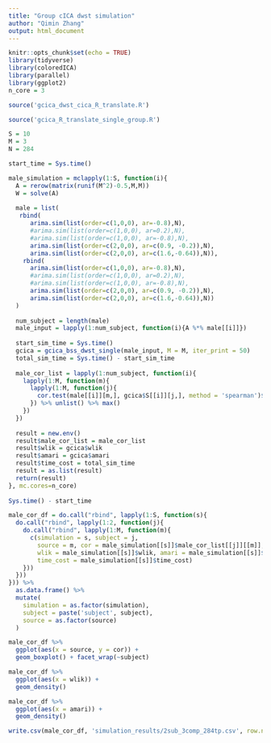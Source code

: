 ```yaml
---
title: "Group cICA dwst simulation"
author: "Qimin Zhang"
output: html_document
---
```


```r
knitr::opts_chunk$set(echo = TRUE)
library(tidyverse)
library(coloredICA)
library(parallel)
library(ggplot2)
n_core = 3

source('gcica_dwst_cica_R_translate.R')
```

```r
source('gcica_R_translate_single_group.R')

S = 10
M = 3
N = 284

start_time = Sys.time()

male_simulation = mclapply(1:S, function(i){
  A = rerow(matrix(runif(M^2)-0.5,M,M))
  W = solve(A)
  
  male = list(
   rbind(
      arima.sim(list(order=c(1,0,0), ar=-0.8),N),
      #arima.sim(list(order=c(1,0,0), ar=0.2),N),
      #arima.sim(list(order=c(1,0,0), ar=-0.8),N),
      arima.sim(list(order=c(2,0,0), ar=c(0.9, -0.2)),N),
      arima.sim(list(order=c(2,0,0), ar=c(1.6,-0.64)),N)),
    rbind(
      arima.sim(list(order=c(1,0,0), ar=-0.8),N),
      #arima.sim(list(order=c(1,0,0), ar=0.2),N),
      #arima.sim(list(order=c(1,0,0), ar=-0.8),N),
      arima.sim(list(order=c(2,0,0), ar=c(0.9, -0.2)),N),
      arima.sim(list(order=c(2,0,0), ar=c(1.6,-0.64)),N))
  )
  
  num_subject = length(male)
  male_input = lapply(1:num_subject, function(i){A %*% male[[i]]})
  
  start_sim_time = Sys.time()
  gcica = gcica_bss_dwst_single(male_input, M = M, iter_print = 50)
  total_sim_time = Sys.time() - start_sim_time
  
  male_cor_list = lapply(1:num_subject, function(i){
    lapply(1:M, function(m){
      lapply(1:M, function(j){
        cor.test(male[[i]][m,], gcica$S[[i]][j,], method = 'spearman')$estimate %>% abs()
      }) %>% unlist() %>% max()
    })
  })
  
  result = new.env()
  result$male_cor_list = male_cor_list
  result$wlik = gcica$wlik
  result$amari = gcica$amari
  result$time_cost = total_sim_time
  result = as.list(result)
  return(result)
}, mc.cores=n_core)
 
Sys.time() - start_time

male_cor_df = do.call("rbind", lapply(1:S, function(s){
  do.call("rbind", lapply(1:2, function(j){
    do.call("rbind", lapply(1:M, function(m){
      c(simulation = s, subject = j, 
        source = m, cor = male_simulation[[s]]$male_cor_list[[j]][[m]],
        wlik = male_simulation[[s]]$wlik, amari = male_simulation[[s]]$amari,
        time_cost = male_simulation[[s]]$time_cost)
    }))
  }))
})) %>% 
  as.data.frame() %>% 
  mutate(
    simulation = as.factor(simulation),
    subject = paste('subject', subject),
    source = as.factor(source)
  )

male_cor_df %>% 
  ggplot(aes(x = source, y = cor)) +
  geom_boxplot() + facet_wrap(~subject)

male_cor_df %>% 
  ggplot(aes(x = wlik)) +
  geom_density()

male_cor_df %>% 
  ggplot(aes(x = amari)) +
  geom_density()

write.csv(male_cor_df, 'simulation_results/2sub_3comp_284tp.csv', row.names = FALSE)
```


